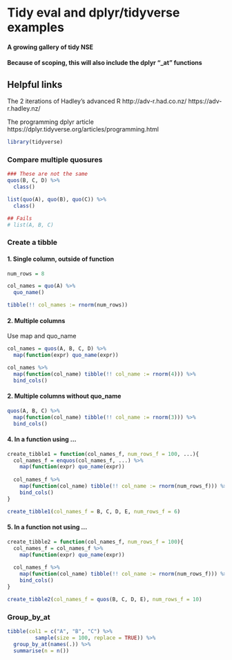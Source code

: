 # Tidy eval and dplyr/tidyverse examples
#### A growing gallery of tidy NSE
#### Because of scoping, this will also include the dplyr "<operation>_at" functions

## Helpful links
The 2 iterations of Hadley's advanced R
http://adv-r.had.co.nz/
https://adv-r.hadley.nz/

The programming dplyr article
https://dplyr.tidyverse.org/articles/programming.html
```{r boilerplate}
library(tidyverse)
```
### Compare multiple quosures
```{r Sample Data}
### These are not the same
quos(B, C, D) %>% 
  class()

list(quo(A), quo(B), quo(C)) %>% 
  class()

## Fails
# list(A, B, C)
```
### Create a tibble
#### 1. Single column, outside of function
```{r}
num_rows = 8

col_names = quo(A) %>% 
  quo_name()

tibble(!! col_names := rnorm(num_rows))
```
#### 2. Multiple columns 
Use map and quo_name
```{r}
col_names = quos(A, B, C, D) %>% 
  map(function(expr) quo_name(expr))

col_names %>% 
  map(function(col_name) tibble(!! col_name := rnorm(4))) %>% 
  bind_cols()
```
#### 2. Multiple columns without quo_name
```{r}
quos(A, B, C) %>% 
  map(function(col_name) tibble(!! col_name := rnorm(3))) %>% 
  bind_cols()
```
#### 4. In a function using ...
```{r}
create_tibble1 = function(col_names_f, num_rows_f = 100, ...){
  col_names_f = enquos(col_names_f, ...) %>% 
    map(function(expr) quo_name(expr))
  
  col_names_f %>%
    map(function(col_name) tibble(!! col_name := rnorm(num_rows_f))) %>% 
    bind_cols()
}

create_tibble1(col_names_f = B, C, D, E, num_rows_f = 6)
```
#### 5. In a function not using ...
```{r}
create_tibble2 = function(col_names_f, num_rows_f = 100){
  col_names_f = col_names_f %>% 
    map(function(expr) quo_name(expr))
  
  col_names_f %>%
    map(function(col_name) tibble(!! col_name := rnorm(num_rows_f))) %>% 
    bind_cols()
}

create_tibble2(col_names_f = quos(B, C, D, E), num_rows_f = 10)
```

### Group_by_at
```{r}
tibble(col1 = c("A", "B", "C") %>% 
         sample(size = 100, replace = TRUE)) %>% 
  group_by_at(names(.)) %>% 
  summarise(n = n())
```

